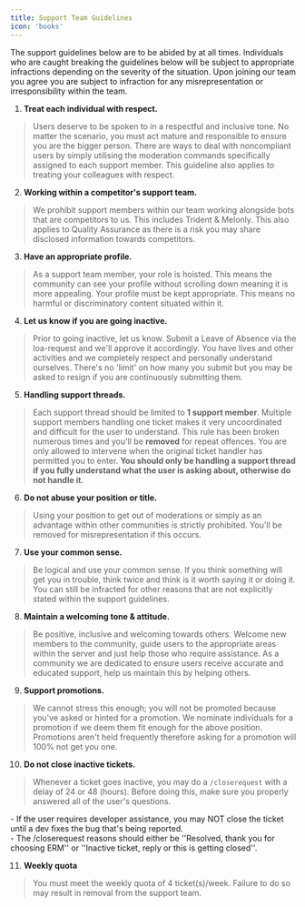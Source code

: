 ```yaml
---
title: Support Team Guidelines
icon: 'books'
---
```


The support guidelines below are to be abided by at all times. Individuals who are caught breaking the guidelines below will be subject to appropriate infractions depending on the severity of the situation. Upon joining our team you agree you are subject to infraction for any misrepresentation or irresponsibility within the team.

1. **Treat each individual with respect.**
> Users deserve to be spoken to in a respectful and inclusive tone. No matter the scenario, you must act mature and responsible to ensure you are the bigger person. There are ways to deal with noncompliant users by simply utilising the moderation commands specifically assigned to each support member. This guideline also applies to treating your colleagues with respect.

2. **Working within a competitor's support team.**
> We prohibit support members within our team working alongside bots that are competitors to us. This includes Trident & Melonly. This also applies to Quality Assurance as there is a risk you may share disclosed information towards competitors.

3. **Have an appropriate profile.**
> As a support team member, your role is hoisted. This means the community can see your profile without scrolling down meaning it is more appealing. Your profile must be kept appropriate. This means no harmful or discriminatory content situated within it.

4. **Let us know if you are going inactive.**
> Prior to going inactive, let us know. Submit a Leave of Absence via the ⁠loa-request and we'll approve it accordingly. You have lives and other activities and we completely respect and personally understand ourselves. There's no 'limit' on how many you submit but you may be asked to resign if you are continuously submitting them.

5. **Handling support threads.**
> Each support thread should be limited to **1 support member**. Multiple support members handling one ticket makes it very uncoordinated and difficult for the user to understand. This rule has been broken numerous times and you'll be **removed** for repeat offences. You are only allowed to intervene when the original ticket handler has permitted you to enter. **You should only be handling a support thread if you fully understand what the user is asking about, otherwise do not handle it.**

6. **Do not abuse your position or title.**
> Using your position to get out of moderations or simply as an advantage within other communities is strictly prohibited. You'll be removed for misrepresentation if this occurs.

7. **Use your common sense.**
> Be logical and use your common sense. If you think something will get you in trouble, think twice and think is it worth saying it or doing it. You can still be infracted for other reasons that are not explicitly stated within the support guidelines.

8. **Maintain a welcoming tone & attitude.**
> Be positive, inclusive and welcoming towards others. Welcome new members to the community, guide users to the appropriate areas within the server and just help those who require assistance. As a community we are dedicated to ensure users receive accurate and educated support, help us maintain this by helping others.

9. **Support promotions.**
> We cannot stress this enough; you will not be promoted because you've asked or hinted for a promotion. We nominate individuals for a promotion if we deem them fit enough for the above position. Promotions aren't held frequently therefore asking for a promotion will 100% not get you one.

10. **Do not close inactive tickets.**
> Whenever a ticket goes inactive, you may do a `/closerequest` with a delay of 24 or 48 (hours). Before doing this, make sure you properly answered all of the user's questions.
<div> - If the user requires developer assistance, you may NOT close the ticket until a dev fixes the bug that's being reported.</div>
<div> - The /closerequest reasons should either be ''Resolved, thank you for choosing ERM'' or ''Inactive ticket, reply or this is getting closed''.</div>

11. **Weekly quota**
> You must meet the weekly quota of 4 ticket(s)/week. Failure to do so may result in removal from the support team.
